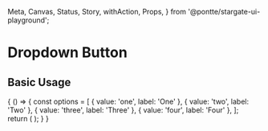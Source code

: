   Meta,
  Canvas,
  Status,
  Story,
  withAction,
  Props,
} from '@pontte/stargate-ui-playground';


<Meta title="Core/Form Elements/Dropdown" component={Dropdown} />

# Dropdown Button

<Status type="rc" />

## Basic Usage

<Canvas>
  <Story name="Basic Usage" parameters={{
    jest: ['Dropdown.spec.jsx'],
  }}>
    {
      () => {
        const options = [
          { value: 'one', label: 'One' },
          { value: 'two', label: 'Two' },
          { value: 'three', label: 'Three' },
          { value: 'four', label: 'Four' },
        ];
        return (
          <Dropdown
            name="dropdownTeste"
            options={options}
            placeholder="Teste"
          />
        );
      }
    }
  </Story>
</Canvas>

<Props component={Dropdown} />

